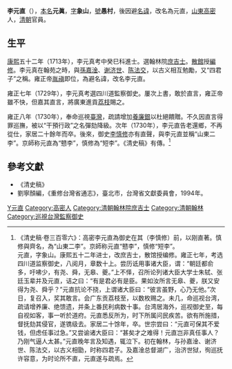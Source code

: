 {{Otheruses|other=名为李元直的其他人物|李国杰}}
{{Otheruses|other=名为李象山的其他人物|李象山}}
{{Otheruses|other=名为李愚村的其他人物|李愚村}}

'''李元直'''（{{bd|1686年||1758年|catIdx=L}}），[[本名|本名]]'''元眞'''，[[表字|字]]'''象山'''，[[號|號]]'''愚村'''，後因避[[名諱|名諱]]，改名為元直，[[山東|山東]][[高密|高密]]人，[[清朝|清朝]]官員。

== 生平 ==
[[康熙|康熙]]五十二年（1713年），李元真考中癸巳科進士。選翰林院[[庶吉士|庶吉士]]。[[散館|散館]]授[[編修|編修]]。李元真在翰苑之時，與[[孫嘉淦|孫嘉淦]]、[[谢济世|谢济世]]、[[陈法交|陈法交]]，以古义相互勉勵，又“四君子”之稱。雍正帝[[胤禛|胤禛]]即位，為避名諱，改名李元直。

雍正七年（1729年），李元真考選四川道監察御史。屢次上書，敢於直言，雍正帝雖不快，但嘉其直言，將廣東進貢[[荔枝|荔枝]]賜之。

雍正八年（1730年），奉命巡視[[臺灣|臺灣]]，疏請增加[[養廉銀|養廉銀]]以杜絕饋贈。不久因直言得罪巡撫，被以“干預行政”之名彈劾降級。次年（1730年），李元直告老還鄉，不再從仕，家居二十餘年而卒。後來，御史[[李慎修|李慎修]]亦有直聲，與李元直並稱“山東二李”。京師称元直為“戆李”，慎修為“短李”。《清史稿》有傳。<ref>《清史稿·卷三百零六》：高密李元直為御史在其（李慎修）前，以刚直著。慎修與齊名，為“山東二李”。京師称元直“戆李”，慎修“短李”。<br>元直，字象山。康熙五十二年进士，改庶吉士，散馆授编修。雍正七年，考选四川道监察御史，八阅月，章数十上。尝历诋用事诸大臣，谓：“朝廷都俞多，吁咈少，有尧、舜，无皋、夔。”上不怿，召所论列诸大臣大学士朱轼、张廷玉辈并及元直，诘之曰：“有是君必有是臣。果如汝所言无皋、夔，朕又安得为尧、舜乎？”元直抗论不挠，上谓诸大臣曰：“彼言虽野，心乃无他。”次日，复召入，奖其敢言。会广东贡荔枝至，以数枚赐之。未几，命巡视台湾，疏请增养廉、绝馈遗，并条上番民利病数十事。台湾居海外，巡视御史至，每自视如客，事一听於道府。元直悉反所为，时下所属问民疾苦。欲有所施措，督抚劾其侵官，遂镌级去。家居二十馀年，卒。世宗尝曰：“元直可保其不爱钱，但虑任事过急。”又尝谕诸大臣曰：“甚矣才之难得！元直岂非真任事人？乃刚气逼人太甚。”元直晚年言及知遇，辄泣下。初在翰林，与孙嘉淦、谢济世、陈法交，以古义相勖，时称四君子。及嘉淦总督湖广，治济世狱，徇巡抚许容意，为时论所不直，元直遂与疏焉。</ref>

== 參考文獻 ==
{{reflist}}
*《清史稿》
*劉寧顏編，《重修台灣省通志》，臺北市，台灣省文獻委員會，1994年。 

{{start box}}
{{s-off}}
{{s-before|[[夏之芳|夏之芳]]}}
{{s-title|[[巡視台灣監察御史|巡視台灣監察御史]]（漢）|<small>雍正八年（1730年）上任</small>}}
{{s-after|[[高山_(巡视台湾监察御史)|高山]]}}
{{end box}}

{{康熙五十二年癸巳恩科殿試金榜}}

{{Authority control}}
{{DEFAULTSORT:Li李}}
[[Category:李姓|Y元直]]
[[Category:高密人|Category:高密人]]
[[Category:清朝翰林院庶吉士|Category:清朝翰林院庶吉士]]
[[Category:清朝翰林|Category:清朝翰林]]
[[Category:巡視台灣監察御史|Category:巡視台灣監察御史]]